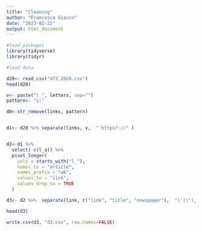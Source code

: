 ```yaml
---
title: "Cleaning"
author: "Francesca Giacco"
date: "2023-02-22"
output: html_document
---
```


```r
#load packages 
library(tidyverse)
library(tidyr)
```

```r
#lead data 

d20<- read_csv("df2_2020.csv")
head(d20)

v<- paste("l_", letters, sep="")
pattern<- "s:"

d0<-str_remove(links, pattern)


d1<- d20 %>% separate(links, v,  "'https?://" )


d2<-d1 %>%
  select(-c(l_a)) %>% 
  pivot_longer(
    cols = starts_with("l_"),
    names_to = "article",
    names_prefix = "wk",
    values_to = "link",
    values_drop_na = TRUE
  ) 

d3<- d2 %>%  separate(link, c("link", "title", "newspaper"),  "('|\"), " )

head(d3)

write.csv(d3, "d3.csv", row.names=FALSE)

```

